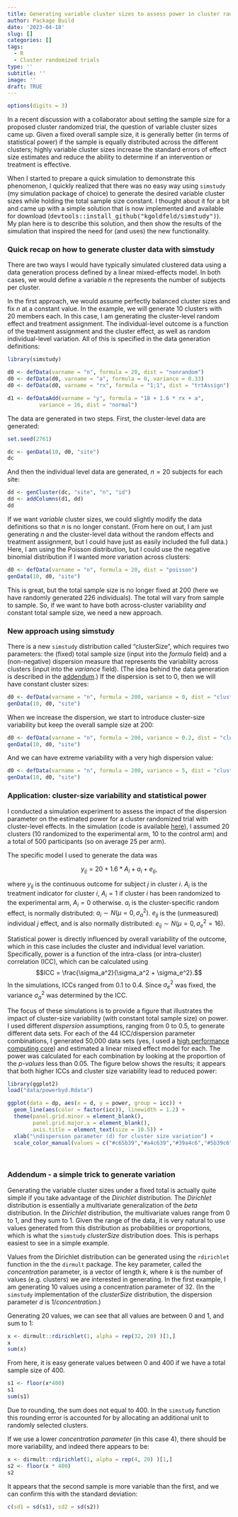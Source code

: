 ```yaml
---
title: Generating variable cluster sizes to assess power in cluster randomize trials
author: Package Build
date: '2023-04-18'
slug: []
categories: []
tags:
  - R
  - Cluster randomized trials
type: ''
subtitle: ''
image: ''
draft: TRUE
---
```


```r
options(digits = 3)
```

In a recent discussion with a collaborator about setting the sample size for a proposed cluster randomized trial, the question of variable cluster sizes came up. Given a fixed overall sample size, it is generally better (in terms of statistical power) if the sample is equally distributed across the different clusters; highly variable cluster sizes increase the standard errors of effect size estimates and reduce the ability to determine if an intervention or treatment is effective.

When I started to prepare a quick simulation to demonstrate this phenomenon, I quickly realized that there was no easy way using `simstudy` (my simulation package of choice) to generate the desired variable cluster sizes while holding the total sample size constant. I thought about it for a bit and came up with a simple solution that is now implemented and available for download (<font size="3">`devtools::install_github("kgoldfeld/simstudy")`</font>). My plan here is to describe this solution, and then show the results of the simulation that inspired the need for (and uses) the new functionality.

### Quick recap on how to generate cluster data with simstudy

There are two ways I would have typically simulated clustered data using a data generation process defined by a linear mixed-effects model. In both cases, we would define a variable $n$ the represents the number of subjects per cluster. 

In the first approach, we would assume perfectly balanced cluster sizes and fix $n$ at a constant value. In the example, we will generate 10 clusters with 20 members each. In this case, I am generating the cluster-level random effect and treatment assignment. The individual-level outcome is a function of the treatment assignment and the cluster effect, as well as random individual-level variation. All of this is specified in the data generation definitions:

```r
library(simstudy)

d0 <- defData(varname = "n", formula = 20, dist = "nonrandom")
d0 <- defData(d0, varname = "a", formula = 0, variance = 0.33)
d0 <- defData(d0, varname = "rx", formula = "1;1", dist = "trtAssign")

d1 <- defDataAdd(varname = "y", formula = "18 + 1.6 * rx + a", 
          variance = 16, dist = "normal")
```

The data are generated in two steps. First, the cluster-level data are generated:

```r
set.seed(2761)

dc <- genData(10, d0, "site")
dc
```

And then the individual level data are generated, $n = 20$ subjects for each site:

```r
dd <- genCluster(dc, "site", "n", "id")
dd <- addColumns(d1, dd)
dd
```

If we want *variable* cluster sizes, we could slightly modify the data definitions so that $n$ is no longer constant. (From here on out, I am just generating $n$ and the cluster-level data without the random effects and treatment assignment, but I could have just as easily included the full data.) Here, I am using the Poisson distribution, but I could use the negative binomial distribution if I wanted more variation across clusters:

```r
d0 <- defData(varname = "n", formula = 20, dist = "poisson")
genData(10, d0, "site")
```

This is great, but the total sample size is no longer fixed at 200 (here we have randomly generated 226 individuals). The total will vary from sample to sample. So, if we want to have both across-cluster variability *and* constant total sample size, we need a new approach.

### New approach using simstudy

There is a new `simstudy` distribution called "clusterSize", which requires two parameters: the (fixed) total sample size (input into the *formula* field) and a (non-negative) dispersion measure that represents the variability across clusters (input into the *variance* field). (The idea behind the data generation is described in the <a href="#addendum">addendum</a>.) If the dispersion is set to $0$, then we will have constant cluster sizes:

```r
d0 <- defData(varname = "n", formula = 200, variance = 0, dist = "clusterSize")
genData(10, d0, "site")
```

When we increase the dispersion, we start to introduce cluster-size variability but keep the overall sample size at 200:

```r
d0 <- defData(varname = "n", formula = 200, variance = 0.2, dist = "clusterSize")
genData(10, d0, "site")
```

And we can have extreme variability with a very high dispersion value:

```r
d0 <- defData(varname = "n", formula = 200, variance = 5, dist = "clusterSize")
genData(10, d0, "site")
```

### Application: cluster-size variability and statistical power

I conducted a simulation experiment to assess the impact of the dispersion parameter on the estimated power for a cluster randomized trial with cluster-level effects. In the simulation (code is available [here](https://github.com/kgoldfeld/RDataGenBlog/blob/master/content/post/2023-04-18-generating-variable-cluster-sizes-to-assess-power-in-cluster-randomize-trials/code/powerd.R){target="_blank"}), I assumed 20 clusters (10 randomized to the experimental arm, 10 to the control arm) and a total of 500 participants (so on average 25 per arm).

The specific model I used to generate the data was

$$y_{ij} = 20 + 1.6 * A_{i} + a_{i} + e_{ij},$$

where $y_{ij}$ is the continuous outcome for subject $j$ in cluster $i$. $A_i$ is the treatment indicator for cluster $i$, $A_i = 1$ if cluster $i$ has been randomized to the experimental arm, $A_i = 0$ otherwise. $a_i$ is the cluster-specific random effect, is normally distributed: $a_i \sim N(\mu = 0, \sigma_a^2)$. $e_{ij}$ is the (unmeasured) individual $j$ effect, and is also normally distributed: $e_{ij} \sim N(\mu =0, \sigma_e^2 = 16)$.

Statistical power is directly influenced by overall variability of the outcome, which in this case includes the cluster and individual level variation. Specifically, power is a function of the intra-class (or intra-cluster) correlation (ICC), which can be calculated using
$$ICC = \frac{\sigma_a^2}{\sigma_a^2 + \sigma_e^2}.$$
In the simulations, ICCs ranged from $0.1$ to $0.4$. Since $\sigma_e^2$ was fixed, the variance $\sigma^2_a$ was determined by the ICC.   

The focus of these simulations is to provide a figure that illustrates the impact of cluster-size variability (with constant total sample size) on power. I used different *dispersion* assumptions, ranging from 0 to 0.5, to generate different data sets. For each of the 44 ICC/dispersion parameter combinations, I generated 50,000 data sets (yes, I used a [high performance computing core](https://med.nyu.edu/research/scientific-cores-shared-resources/high-performance-computing-core){target="_blank"}) and estimated a linear mixed effect model for each. The power was calculated for each combination by looking at the proportion of the *p-values* less than 0.05. The figure below shows the results; it appears that both higher ICCs and cluster size variability lead to reduced power:

```r
library(ggplot2)
load("data/powerbyd.Rdata")

ggplot(data = dp, aes(x = d, y = power, group = icc)) +
  geom_line(aes(color = factor(icc)), linewidth = 1.2) +
  theme(panel.grid.minor = element_blank(),
        panel.grid.major.x = element_blank(),
        axis.title = element_text(size = 10.5)) +
  xlab("\ndispersion parameter (d) for cluster size variation") +
  scale_color_manual(values = c("#c65b39","#a4c639","#39a4c6","#5b39c6"), name = "ICC")

```

<a name="addendum"></a>  

\ 


### Addendum - a simple trick to generate variation

Generating the variable cluster sizes under a fixed total is actually quite simple if you take advantage of the *Dirichlet* distribution. The *Dirichlet* distribution is essentially a multivariate generalization of the *beta* distribution. In the *Dirichlet* distribution, the multivariate values range from 0 to 1, and they sum to 1. Given the range of the data, it is very natural to use values generated from this distribution as probabilities or proportions, which is what the `simstudy` *clusterSize* distribution does. This is perhaps easiest to see in a simple example.

Values from the Dirichlet distribution can be generated using the `rdirichlet` function in the the `dirmult` package. The key parameter, called the *concentration* parameter, is a vector of length *k*, where *k* is the number of values (e.g. clusters) we are interested in generating. In the first example, I am generating 10 values using a concentration parameter of 32. (In the `simstudy` implementation of the *clusterSize* distribution, the dispersion parameter $d$ is 1/*concentration*.) 

Generating 20 values, we can see that all values are between 0 and 1, and sum to 1:

```r
x <- dirmult::rdirichlet(1, alpha = rep(32, 20) )[1,]
x
sum(x)
```

From here, it is easy generate values between 0 and 400 if we have a total sample size of 400.

```r
s1 <- floor(x*400)
s1
sum(s1)
```

Due to rounding, the sum does not equal to 400. In the `simstudy` function this rounding error is accounted for by allocating an additional unit to randomly selected clusters.

If we use a lower *concentration parameter* (in this case 4), there should be more variability, and indeed there appears to be:

```r
x <- dirmult::rdirichlet(1, alpha = rep(4, 20) )[1,]
s2 <- floor(x * 400)
s2
```

It appears that the second sample is more variable than the first, and we can confirm this with the standard deviation:

```r
c(sd1 = sd(s1), sd2 = sd(s2))
```